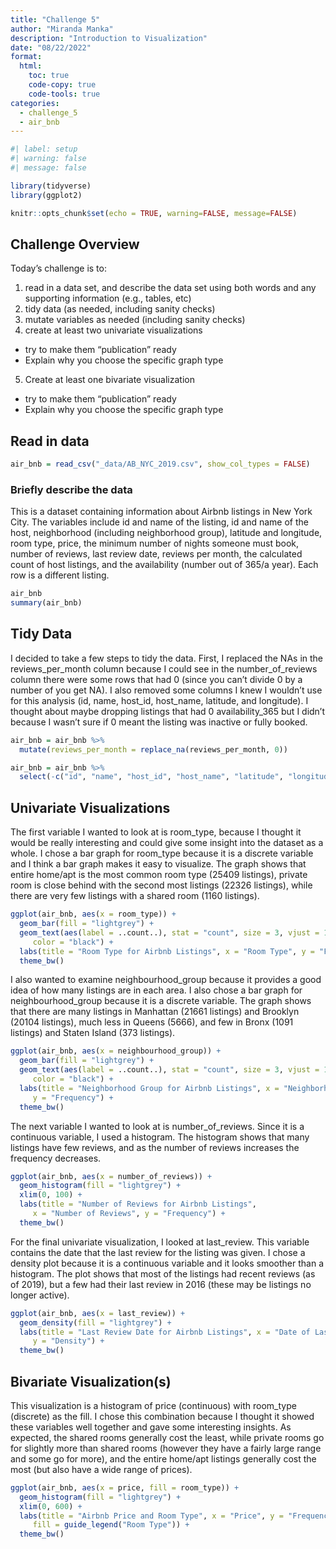 ```yaml
---
title: "Challenge 5"
author: "Miranda Manka"
description: "Introduction to Visualization"
date: "08/22/2022"
format:
  html:
    toc: true
    code-copy: true
    code-tools: true
categories:
  - challenge_5
  - air_bnb
---
```


```r
#| label: setup
#| warning: false
#| message: false

library(tidyverse)
library(ggplot2)

knitr::opts_chunk$set(echo = TRUE, warning=FALSE, message=FALSE)
```

## Challenge Overview

Today's challenge is to:

1)  read in a data set, and describe the data set using both words and any supporting information (e.g., tables, etc)
2)  tidy data (as needed, including sanity checks)
3)  mutate variables as needed (including sanity checks)
4)  create at least two univariate visualizations
   - try to make them "publication" ready
   - Explain why you choose the specific graph type
5)  Create at least one bivariate visualization
   - try to make them "publication" ready
   - Explain why you choose the specific graph type

## Read in data

```r
air_bnb = read_csv("_data/AB_NYC_2019.csv", show_col_types = FALSE)
```

### Briefly describe the data

This is a dataset containing information about Airbnb listings in New York City. The variables include id and name of the listing, id and name of the host, neighborhood (including neighborhood group), latitude and longitude, room type, price, the minimum number of nights someone must book, number of reviews, last review date, reviews per month, the calculated count of host listings, and the availability (number out of 365/a year). Each row is a different listing.

```r
air_bnb
summary(air_bnb)
```

## Tidy Data

I decided to take a few steps to tidy the data. First, I replaced the NAs in the reviews_per_month column because I could see in the number_of_reviews column there were some rows that had 0 (since you can't divide 0 by a number of you get NA). I also removed some columns I knew I wouldn't use for this analysis (id, name, host_id, host_name, latitude, and longitude). I thought about maybe dropping listings that had 0 availability_365 but I didn't because I wasn't sure if 0 meant the listing was inactive or fully booked.

```r
air_bnb = air_bnb %>% 
  mutate(reviews_per_month = replace_na(reviews_per_month, 0))

air_bnb = air_bnb %>% 
  select(-c("id", "name", "host_id", "host_name", "latitude", "longitude"))
```

## Univariate Visualizations

The first variable I wanted to look at is room_type, because I thought it would be really interesting and could give some insight into the dataset as a whole. I chose a bar graph for room_type because it is a discrete variable and I think a bar graph makes it easy to visualize. The graph shows that entire home/apt is the most common room type (25409 listings), private room is close behind with the second most listings (22326 listings), while there are very few listings with a shared room (1160 listings).

```r
ggplot(air_bnb, aes(x = room_type)) + 
  geom_bar(fill = "lightgrey") + 
  geom_text(aes(label = ..count..), stat = "count", size = 3, vjust = 1, 
     color = "black") +
  labs(title = "Room Type for Airbnb Listings", x = "Room Type", y = "Frequency") + 
  theme_bw()
```

I also wanted to examine neighbourhood_group because it provides a good idea of how many listings are in each area. I also chose a bar graph for neighbourhood_group because it is a discrete variable. The graph shows that there are many listings in Manhattan (21661 listings) and Brooklyn (20104 listings), much less in Queens (5666), and few in Bronx (1091 listings) and Staten Island (373 listings).

```r
ggplot(air_bnb, aes(x = neighbourhood_group)) + 
  geom_bar(fill = "lightgrey") + 
  geom_text(aes(label = ..count..), stat = "count", size = 3, vjust = 1, 
     color = "black") +
  labs(title = "Neighborhood Group for Airbnb Listings", x = "Neighborhood Group", 
     y = "Frequency") + 
  theme_bw()
```

The next variable I wanted to look at is number_of_reviews. Since it is a continuous variable, I used a histogram. The histogram shows that many listings have few reviews, and as the number of reviews increases the frequency decreases.

```r
ggplot(air_bnb, aes(x = number_of_reviews)) + 
  geom_histogram(fill = "lightgrey") + 
  xlim(0, 100) + 
  labs(title = "Number of Reviews for Airbnb Listings", 
     x = "Number of Reviews", y = "Frequency") + 
  theme_bw()
```

For the final univariate visualization, I looked at last_review. This variable contains the date that the last review for the listing was given. I chose a density plot because it is a continuous variable and it looks smoother than a histogram. The plot shows that most of the listings had recent reviews (as of 2019), but a few had their last review in 2016 (these may be listings no longer active).

```r
ggplot(air_bnb, aes(x = last_review)) +
  geom_density(fill = "lightgrey") + 
  labs(title = "Last Review Date for Airbnb Listings", x = "Date of Last Review", 
     y = "Density") + 
  theme_bw()
```

## Bivariate Visualization(s)

This visualization is a histogram of price (continuous) with room_type (discrete) as the fill. I chose this combination because I thought it showed these variables well together and gave some interesting insights. As expected, the shared rooms generally cost the least, while private rooms go for slightly more than shared rooms (however they have a fairly large range and some go for more), and the entire home/apt listings generally cost the most (but also have a wide range of prices).

```r
ggplot(air_bnb, aes(x = price, fill = room_type)) + 
  geom_histogram(fill = "lightgrey") + 
  xlim(0, 600) + 
  labs(title = "Airbnb Price and Room Type", x = "Price", y = "Frequency", 
     fill = guide_legend("Room Type")) + 
  theme_bw()
```


